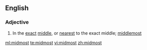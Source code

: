 ==English==

===Adjective===
{{en-adj|-}}

# In the [[exact]] [[middle]], or [[nearest]] to the exact middle; [[middlemost]]

[[ml:midmost]]
[[te:midmost]]
[[vi:midmost]]
[[zh:midmost]]